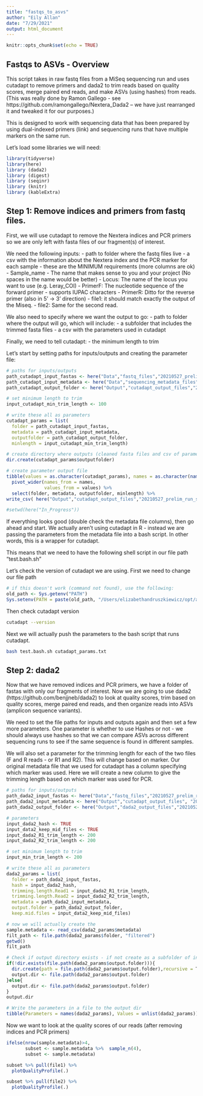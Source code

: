 ```yaml
---
title: "fastqs_to_asvs"
author: "Eily Allan"
date: "7/29/2021"
output: html_document
---
```


```r
knitr::opts_chunk$set(echo = TRUE)
```

## Fastqs to ASVs - Overview

This script takes in raw fastq files from a MiSeq sequencing run and uses cutadapt to remove primers and dada2 to trim reads based on quality scores, merge paired end reads, and make ASVs (using hashes) from reads. (This was really done by Ramon Gallego - see  https://github.com/ramongallego/Nextera_Dada2 -- we have just rearranged it and tweaked it for our purposes.)

This is designed to work with sequencing data that has been prepared by using dual-indexed primers (link) and sequencing runs that have multiple markers on the same run.

Let's load some libraries we will need:
```r
library(tidyverse)
library(here)
library (dada2)
library (digest)
library (seqinr)
library (knitr)
library (kableExtra)
```

## Step 1: Remove indices and primers from fastq files. 

First, we will use cutadapt to remove the Nextera indices and PCR primers so we are only left with fasta files of our fragment(s) of interest. 

We need the following inputs: 
- path to folder where the fastq files live 
- a csv with the information about the Nextera index and the PCR marker for each sample - these are the MINIMUM requirements (more columns are ok)
        - Sample_name - The name that makes sense to you and your project (No spaces in the name would be better)
        - Locus: The name of the locus you want to use (e.g. Leray_COI)
        - PrimerF: The nucleotide sequence of the forward primer - supports IUPAC characters 
        - PrimerR: Ditto for the reverse primer (also in 5' -> 3' direction)
        - file1: it should match exactly the output of the Miseq.
        - file2: Same for the second read.

We also need to specify where we want the output to go:
- path to folder where the output will go, which will include:
        - a subfolder that includes the trimmed fasta files 
        - a csv with the parameters used in cutadapt

Finally, we need to tell cutadapt:
- the minimum length to trim


Let's start by setting paths for inputs/outputs and creating the parameter file:
```r

# paths for inputs/outputs
path_cutadapt_input_fastas <- here("Data","fastq_files","20210527_prelim_run")
path_cutadapt_input_metadata <- here("Data","sequencing_metadata_files","20210527_prelim_run_metadata_sub.csv")
path_cutadapt_output_folder <- here("Output","cutadapt_output_files","20210527_prelim_run_sub")

# set minimum length to trim
input_cutadapt_min_trim_length <- 100

# write these all as parameters
cutadapt_params = list(
  folder = path_cutadapt_input_fastas,
  metadata = path_cutadapt_input_metadata, 
  outputfolder = path_cutadapt_output_folder,
  minlength = input_cutadapt_min_trim_length)

# create directory where outputs (cleaned fasta files and csv of parameters) will go
dir.create(cutadapt_params$outputfolder)

# create parameter output file 
tibble(values = as.character(cutadapt_params), names = as.character(names(cutadapt_params))) %>% 
  pivot_wider(names_from = names,
              values_from = values) %>%
  select(folder, metadata, outputfolder, minlength) %>% 
write_csv( here("Output","cutadapt_output_files","20210527_prelim_run_sub","cutadapt_params.txt") )

#setwd(here("In_Progress")) 
```

If everything looks good (double check the metadata file columns), then go ahead and start. We actually aren't using cutadapt in R - instead we are passing the parameters from the metadata file into a bash script. In other words, this is a wrapper for cutadapt.

This means that we need to have the following shell script in our file path "test.bash.sh"

Let's check the version of cutadapt we are using. First we need to change our file path

```r
# if this doesn't work (command not found), use the following:
old_path <- Sys.getenv("PATH")
Sys.setenv(PATH = paste(old_path, "/Users/elizabethandruszkiewicz/opt/anaconda2/bin/", sep = ":"))
```

Then check cutadapt version
```bash
cutadapt --version
```

Next we will actually push the parameters to the bash script that runs cutadapt.
```bash
bash test.bash.sh cutadapt_params.txt
```

## Step 2: dada2

Now that we have removed indices and PCR primers, we have a folder of fastas with only our fragments of interest. Now we are going to use dada2 (https://github.com/benjjneb/dada2) to look at quality scores, trim based on quality scores, merge paired end reads, and then organize reads into ASVs (amplicon sequence variants). 

We need to set the file paths for inputs and outputs again and then set a few more parameters. One parameter is whether to use Hashes or not - we should always use hashes so that we can compare ASVs across different sequencing runs to see if the same sequence is found in different samples. 

We will also set a parameter for the trimming length for each of the two files (F and R reads - or R1 and R2). This will change based on marker. Our original metadata file that we used for cutadapt has a column specifying which marker was used. Here we will create a new column to give the trimming length based on which marker was used for PCR. 

```r

# paths for inputs/outputs
path_dada2_input_fastas <- here("Data","fastq_files","20210527_prelim_run_sub","noprimers")
path_dada2_input_metadata <- here("Output","cutadapt_output_files", "20210527_prelim_run_sub", "noprimers", "output.metadata.csv")
path_dada2_output_folder <- here("Output","dada2_output_files","20210527_prelim_run_sub")

# parameters
input_dada2_hash <- TRUE
input_data2_keep_mid_files <- TRUE
input_dada2_R1_trim_length <- 200
input_dada2_R2_trim_length <- 200

# set minimum length to trim
input_min_trim_length <- 200

# write these all as parameters
dada2_params = list(
  folder = path_dada2_input_fastas,
  hash = input_dada2_hash,
  trimming.length.Read1 = input_dada2_R1_trim_length,
  trimming.length.Read2 = input_dada2_R2_trim_length,
  metadata = path_dada2_input_metadata, 
  output.folder = path_dada2_output_folder,
  keep.mid.files = input_data2_keep_mid_files)

# now we will actually create the 
sample.metadata <- read_csv(dada2_params$metadata)
filt_path <- file.path(dada2_params$folder, "filtered")
getwd()
filt_path

# Check if output directory exists - if not create as a subfolder of input dir
if(!dir.exists(file.path(dada2_params$output.folder))){
  dir.create(path = file.path(dada2_params$output.folder),recursive = T)
  output.dir <- file.path(dada2_params$output.folder)
}else{
  output.dir <- file.path(dada2_params$output.folder)
}
output.dir

# Write the parameters in a file to the output dir
tibble(Parameters = names(dada2_params), Values = unlist(dada2_params)) %>% write_csv(file.path(output.dir,paste0("dada2_parameters_", Sys.Date(), ".csv")))
```

Now we want to look at the quality scores of our reads (after removing indices and PCR primers)

```r


ifelse(nrow(sample.metadata)>4,
       subset <- sample.metadata %>%  sample_n(4),
       subset <- sample.metadata)

subset %>% pull(file1) %>%
  plotQualityProfile(.)

subset %>% pull(file2) %>%
  plotQualityProfile(.)

```
